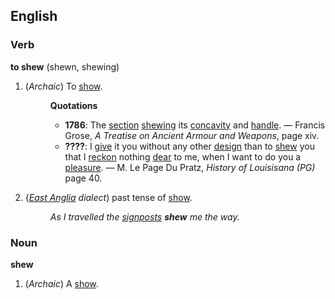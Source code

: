 ==English==
===Verb===
'''to shew''' (shewn, shewing)
#(''Archaic'') To [[show]].
#:'''Quotations'''
#:*'''1786''': The [[section]] [[shew]]ing its [[concavity]] and [[handle]]. &mdash; Francis Grose, ''A Treatise on Ancient Armour and Weapons'', page xiv.
#:*'''????''': I [[give]] it you without any other [[design]] than to [[shew]] you that I [[reckon]] nothing [[dear]] to me, when I want to do you a [[pleasure]]. &mdash; M. Le Page Du Pratz, ''History of Louisisana (PG)'' page 40.
#{''[[East Anglia]] dialect'') past tense of [[show]].
#: ''As I travelled the [[signpost]]s '''shew''' me the way.''

===Noun===
'''shew'''
#(''Archaic'') A [[show]].